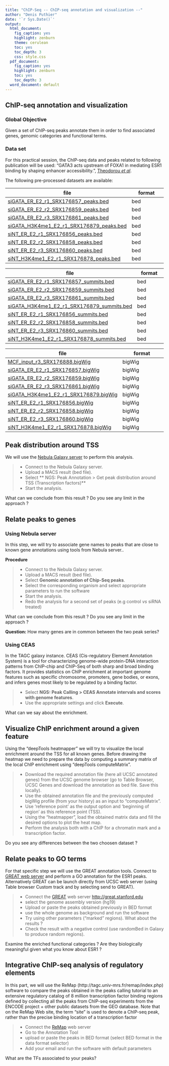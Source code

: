 ```yaml
---
title: "ChIP-Seq -- ChIP-seq annotation and visualization --"
author: "Denis Puthier"
date: '`r Sys.Date()`'
output:
  html_document:
    fig_caption: yes
    highlight: zenburn
    theme: cerulean
    toc: yes
    toc_depth: 3
    css: style.css
  pdf_document:
    fig_caption: yes
    highlight: zenburn
    toc: yes
    toc_depth: 3
  word_document: default
---
```



## ChIP-seq annotation and visualization


### Global Objective
Given a set of ChIP-seq peaks annotate them in order to find associated genes, genomic categories and functional terms.

### Data set
For this practical session, the ChIP-seq data and peaks related to following publication will be used: “GATA3 acts upstream of FOXA1 in mediating ESR1 binding by shaping enhancer accessibility.”, [Theodorou _et al_](http://www.ncbi.nlm.nih.gov/pubmed/23172872).


The following pre-processed datasets are available:

| file						| format |
|------------------|--------|
|[siGATA_ER_E2_r1_SRX176857_peaks.bed](http://pedagogix-tagc.univ-mrs.fr/courses/data/ngs/ag/peaks/siGATA_ER_E2_r1_SRX176857_peaks.bed)| bed |
|[siGATA_ER_E2_r2_SRX176859_peaks.bed](http://pedagogix-tagc.univ-mrs.fr/courses/data/ngs/ag/peaks/siGATA_ER_E2_r2_SRX176859_peaks.bed)| bed |
|[siGATA_ER_E2_r3_SRX176861_peaks.bed](http://pedagogix-tagc.univ-mrs.fr/courses/data/ngs/ag/peaks/siGATA_ER_E2_r3_SRX176861_peaks.bed)| bed |
|[siGATA_H3K4me1_E2_r1_SRX176879_peaks.bed](http://pedagogix-tagc.univ-mrs.fr/courses/data/ngs/ag/peaks/siGATA_H3K4me1_E2_r1_SRX176879_peaks.bed)| bed |
|[siNT_ER_E2_r1_SRX176856_peaks.bed](http://pedagogix-tagc.univ-mrs.fr/courses/data/ngs/ag/peaks/siNT_ER_E2_r1_SRX176856_peaks.bed)| bed |
|[siNT_ER_E2_r2_SRX176858_peaks.bed](http://pedagogix-tagc.univ-mrs.fr/courses/data/ngs/ag/peaks/siNT_ER_E2_r2_SRX176858_peaks.bed)| bed |
|[siNT_ER_E2_r3_SRX176860_peaks.bed](http://pedagogix-tagc.univ-mrs.fr/courses/data/ngs/ag/peaks/siNT_ER_E2_r3_SRX176860_peaks.bed)| bed |
|[siNT_H3K4me1_E2_r1_SRX176878_peaks.bed](http://pedagogix-tagc.univ-mrs.fr/courses/data/ngs/ag/peaks/siNT_H3K4me1_E2_r1_SRX176878_peaks.bed)| bed |

| file  					| format |
|------------------|--------|
|[siGATA_ER_E2_r1_SRX176857_summits.bed](http://pedagogix-tagc.univ-mrs.fr/courses/data/ngs/ag/peaks/siGATA_ER_E2_r1_SRX176857_summits.bed)| bed |
|[siGATA_ER_E2_r2_SRX176859_summits.bed](http://pedagogix-tagc.univ-mrs.fr/courses/data/ngs/ag/peaks/siGATA_ER_E2_r2_SRX176859_summits.bed)| bed |
|[siGATA_ER_E2_r3_SRX176861_summits.bed](http://pedagogix-tagc.univ-mrs.fr/courses/data/ngs/ag/peaks/siGATA_ER_E2_r3_SRX176861_summits.bed)| bed |
|[siGATA_H3K4me1_E2_r1_SRX176879_summits.bed](http://pedagogix-tagc.univ-mrs.fr/courses/data/ngs/ag/peaks/siGATA_H3K4me1_E2_r1_SRX176879_summits.bed)| bed |
|[siNT_ER_E2_r1_SRX176856_summits.bed](http://pedagogix-tagc.univ-mrs.fr/courses/data/ngs/ag/peaks/siNT_ER_E2_r1_SRX176856_summits.bed)| bed |
|[siNT_ER_E2_r2_SRX176858_summits.bed](http://pedagogix-tagc.univ-mrs.fr/courses/data/ngs/ag/peaks/siNT_ER_E2_r2_SRX176858_summits.bed)| bed |
|[siNT_ER_E2_r3_SRX176860_summits.bed](http://pedagogix-tagc.univ-mrs.fr/courses/data/ngs/ag/peaks/siNT_ER_E2_r3_SRX176860_summits.bed)| bed |
|[siNT_H3K4me1_E2_r1_SRX176878_summits.bed](http://pedagogix-tagc.univ-mrs.fr/courses/data/ngs/ag/peaks/siNT_H3K4me1_E2_r1_SRX176878_summits.bed)| bed |


| file  					| format |
|------------------|--------|
|[MCF_input_r3_SRX176888.bigWig](http://pedagogix-tagc.univ-mrs.fr/courses/data/ngs/ag/bw/MCF_input_r3_SRX176888.bigWig)| bigWig |
|[siGATA_ER_E2_r1_SRX176857.bigWig](http://pedagogix-tagc.univ-mrs.fr/courses/data/ngs/ag/bw/siGATA_ER_E2_r1_SRX176857.bigWig)| bigWig |
|[siGATA_ER_E2_r2_SRX176859.bigWig](http://pedagogix-tagc.univ-mrs.fr/courses/data/ngs/ag/bw/siGATA_ER_E2_r2_SRX176859.bigWig)| bigWig |
|[siGATA_ER_E2_r3_SRX176861.bigWig](http://pedagogix-tagc.univ-mrs.fr/courses/data/ngs/ag/bw/siGATA_ER_E2_r3_SRX176861.bigWig)| bigWig |
|[siGATA_H3K4me1_E2_r1_SRX176879.bigWig](http://pedagogix-tagc.univ-mrs.fr/courses/data/ngs/ag/bw/siGATA_H3K4me1_E2_r1_SRX176879.bigWig)| bigWig |
|[siNT_ER_E2_r1_SRX176856.bigWig](http://pedagogix-tagc.univ-mrs.fr/courses/data/ngs/ag/bw/siNT_ER_E2_r1_SRX176856.bigWig)| bigWig |
|[siNT_ER_E2_r2_SRX176858.bigWig](http://pedagogix-tagc.univ-mrs.fr/courses/data/ngs/ag/bw/siNT_ER_E2_r2_SRX176858.bigWig)| bigWig |
|[siNT_ER_E2_r3_SRX176860.bigWig](http://pedagogix-tagc.univ-mrs.fr/courses/data/ngs/ag/bw/siNT_ER_E2_r3_SRX176860.bigWig)| bigWig |
|[siNT_H3K4me1_E2_r1_SRX176878.bigWig](http://pedagogix-tagc.univ-mrs.fr/courses/data/ngs/ag/bw/siNT_H3K4me1_E2_r1_SRX176878.bigWig)| bigWig |


## Peak distribution around TSS

We will use the [Nebula Galaxy server](https://nebula.curie.fr/) to perform this analysis. 

<div class="protocol">

> - Connect to the Nebula Galaxy server.
> - Upload a MACS result (bed file).
> - Select ** NGS: Peak Annotation > Get peak distribution around TSS (Transcription factors)**
> - Start the analysis.

</div>

<div class="exo">
What can we conclude from this result ? Do you see any limit in the approach ?
</div>

## Relate peaks to genes

### Using Nebula server

In this step, we will try to associate gene names to peaks that are close to known gene annotations using  tools from Nebula server..

**Procedure**

<div class="protocol">

> - Connect to the Nebula Galaxy server.
> - Upload a MACS result (bed file).
> - Select **Genomic annotation of Chip-Seq peaks**.
> - Select the corresponding organism and select appropriate parameters to run the software
> - Start the analysis.
> - Redo the analysis for a second set of peaks (e.g control *vs* siRNA treated)

</div>

<div class="exo">
What can we conclude from this result ? Do you see any limit in the approach ?
</div>

**Question:** How many genes are in common between the two peak series?

### Using CEAS

In the TAGC galaxy instance. CEAS (Cis-regulatory Element Annotation System) is a tool for characterizing genome-wide protein-DNA interaction patterns from ChIP-chip and ChIP-Seq of both sharp and broad binding factors. It provides statistics on ChIP enrichment at important genome features such as specific chromosome, promoters, gene bodies, or exons, and infers genes most likely to be regulated by a binding factor.

<div class="protocol">

> - Select **NGS: Peak Calling > CEAS Annotate intervals and scores with genome features**.
> - Use the appropriate settings and click **Execute**.

</div>

What can we  say about the enrichment.


## Visualize ChIP enrichment around a given feature

Using the “deepTools heatmapper” we will try to visualize the local enrichment around the TSS for all known genes. Before drawing the heatmap we need to prepare the data by computing a summary matrix of the  local ChIP enrichment using “deepTools computeMatrix”.

<div class="protocol">

> - Download the required annotation file (here all UCSC annotated genes) from the UCSC genome browser (go to Table Browser, UCSC Genes and download the annotation as bed file. Save this locally). 
> - Use the obtained annotation file and the previously computed bigWig profile (from your history) as an input to “computeMatrix”. 
> - Use 'reference point’ as  the output option and 'beginning of region’ as this reference point (TSS).
> - Using the “heatmapper”, load the obtained matrix data and fill the desired options to plot the heat map.
> - Perform the analysis both with a ChIP for a chromatin mark and a transcription factor.

</div>

<div class="exo">
Do you see any differences between the two choosen dataset ?
</div>

## Relate peaks to GO terms

For that specific step we will use the GREAT annotation tools. Connect to [GREAT web server](http://great.stanford.edu) and perform a GO annotation for the ESR1 peaks. Alternatively GREAT can be launch directly from UCSC web server (using Table browser Custom track and by selecting send to GREAT). 

<div class="protocol">

> - Connect the [GREAT](http://great.stanford.edu) web server [http://great.stanford.edu](http://great.stanford.edu)
> - select the genome assembly version (hg19)
> - Upload or paste the peaks obtained previously in BED format
> - use the whole genome as background and run the software
> - Try using other parameters ("marked" regions). What about the results ?
> - Check the result with a negative control (use randomBed in Galaxy to produce random regions).

</div> 

<div class="exo">
Examine the enriched functional categories ? Are they biologically meaningful given what you know about ESR1 ?
</div>

## Integrative ChIP-seq analysis of regulatory elements

In this part, we will use the ReMap (http://tagc.univ-mrs.fr/remap/index.php) software to compare the peaks obtained in the peaks calling tutorial to an extensive regulatory catalog of 8 million transcription factor binding regions defined by collecting all the peaks from ChIP-seq experiments from the ENCODE project + other public datasets from the GEO database. Note that on the ReMap Web site, the term "site" is used to denote a ChIP-seq peak, rather than the precise binding location of a transcription factor

<div class="protocol">

> - Connect the [ReMap](http://tagc.univ-mrs.fr/remap/index.php) web server
> - Go to the Annotation Tool
> - upload or paste the peaks in BED format (select BED format in the data format selector)
> - Add your email and run the software with default parameters

</div> 

<div class="exo">
What are the TFs associated to your peaks?
</div>










